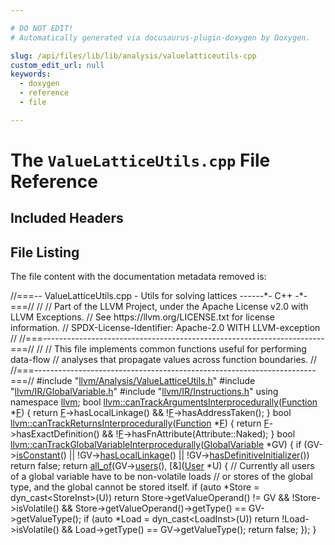 ```yaml
---

# DO NOT EDIT!
# Automatically generated via docusaurus-plugin-doxygen by Doxygen.

slug: /api/files/lib/lib/analysis/valuelatticeutils-cpp
custom_edit_url: null
keywords:
  - doxygen
  - reference
  - file

---
```





# The `ValueLatticeUtils.cpp` File Reference

<DoxygenPage pluginConfig={pluginConfig}>



## Included Headers

<IncludesList>
<IncludesListItem
  filePath="llvm/Analysis/ValueLatticeUtils.h"
  permalink="/docs/api/files/include/include/llvm/include/llvm/analysis/valuelatticeutils-h"
  isLocal="true" />
<IncludesListItem
  filePath="llvm/IR/GlobalVariable.h"
  permalink="/docs/api/files/include/include/llvm/include/llvm/ir/globalvariable-h"
  isLocal="true" />
<IncludesListItem
  filePath="llvm/IR/Instructions.h"
  permalink="/docs/api/files/include/include/llvm/include/llvm/ir/instructions-h"
  isLocal="true" />
</IncludesList>


## File Listing

The file content with the documentation metadata removed is:

<ProgramListing>

<Link id="l00001" /><CodeLine lineNumber="1"><span class="doxyHighlightComment">//===-- ValueLatticeUtils.cpp - Utils for solving lattices ------&#42;- C++ -&#42;-===//</span></CodeLine>
<Link id="l00002" /><CodeLine lineNumber="2"><span class="doxyHighlightComment">//</span></CodeLine>
<Link id="l00003" /><CodeLine lineNumber="3"><span class="doxyHighlightComment">// Part of the LLVM Project, under the Apache License v2.0 with LLVM Exceptions.</span></CodeLine>
<Link id="l00004" /><CodeLine lineNumber="4"><span class="doxyHighlightComment">// See https://llvm.org/LICENSE.txt for license information.</span></CodeLine>
<Link id="l00005" /><CodeLine lineNumber="5"><span class="doxyHighlightComment">// SPDX-License-Identifier: Apache-2.0 WITH LLVM-exception</span></CodeLine>
<Link id="l00006" /><CodeLine lineNumber="6"><span class="doxyHighlightComment">//</span></CodeLine>
<Link id="l00007" /><CodeLine lineNumber="7"><span class="doxyHighlightComment">//===----------------------------------------------------------------------===//</span></CodeLine>
<Link id="l00008" /><CodeLine lineNumber="8"><span class="doxyHighlightComment">//</span></CodeLine>
<Link id="l00009" /><CodeLine lineNumber="9"><span class="doxyHighlightComment">// This file implements common functions useful for performing data-flow</span></CodeLine>
<Link id="l00010" /><CodeLine lineNumber="10"><span class="doxyHighlightComment">// analyses that propagate values across function boundaries.</span></CodeLine>
<Link id="l00011" /><CodeLine lineNumber="11"><span class="doxyHighlightComment">//</span></CodeLine>
<Link id="l00012" /><CodeLine lineNumber="12"><span class="doxyHighlightComment">//===----------------------------------------------------------------------===//</span></CodeLine>
<Link id="l00013" /><CodeLine lineNumber="13"></CodeLine>
<Link id="l00014" /><CodeLine lineNumber="14"><span class="doxyHighlightPreprocessor">#include &quot;<a href="/docs/api/files/include/include/llvm/include/llvm/analysis/valuelatticeutils-h">llvm/Analysis/ValueLatticeUtils.h</a>&quot;</span></CodeLine>
<Link id="l00015" /><CodeLine lineNumber="15"><span class="doxyHighlightPreprocessor">#include &quot;<a href="/docs/api/files/include/include/llvm/include/llvm/ir/globalvariable-h">llvm/IR/GlobalVariable.h</a>&quot;</span></CodeLine>
<Link id="l00016" /><CodeLine lineNumber="16"><span class="doxyHighlightPreprocessor">#include &quot;<a href="/docs/api/files/include/include/llvm/include/llvm/ir/instructions-h">llvm/IR/Instructions.h</a>&quot;</span></CodeLine>
<Link id="l00017" /><CodeLine lineNumber="17"><span class="doxyHighlightKeyword">using namespace </span><span class="doxyHighlight"><a href="/docs/api/namespaces/llvm">llvm</a>;</span></CodeLine>
<Link id="l00018" /><CodeLine lineNumber="18"></CodeLine>
<Link id="l00019" /><CodeLine lineNumber="19" lineLink="/docs/api/namespaces/llvm/#af1d3deadf8d348b2329f4e7fa5386e5b"><span class="doxyHighlightKeywordType">bool</span><span class="doxyHighlight"> <a href="/docs/api/namespaces/llvm/#af1d3deadf8d348b2329f4e7fa5386e5b">llvm::canTrackArgumentsInterprocedurally</a>(<a href="/docs/api/classes/llvm/function">Function</a> &#42;<a href="/docs/api/files/lib/lib/support/md5-cpp/#a96d73bbd7af15cb1fc38c3f4a3bd82e9">F</a>) &#123;</span></CodeLine>
<Link id="l00020" /><CodeLine lineNumber="20"><span class="doxyHighlight">  </span><span class="doxyHighlightKeywordFlow">return</span><span class="doxyHighlight"> <a href="/docs/api/files/lib/lib/support/md5-cpp/#a96d73bbd7af15cb1fc38c3f4a3bd82e9">F</a>-&gt;hasLocalLinkage() &amp;&amp; !<a href="/docs/api/files/lib/lib/support/md5-cpp/#a96d73bbd7af15cb1fc38c3f4a3bd82e9">F</a>-&gt;hasAddressTaken();</span></CodeLine>
<Link id="l00021" /><CodeLine lineNumber="21"><span class="doxyHighlight">&#125;</span></CodeLine>
<Link id="l00022" /><CodeLine lineNumber="22"></CodeLine>
<Link id="l00023" /><CodeLine lineNumber="23" lineLink="/docs/api/namespaces/llvm/#abea1c899c9779be14155ce717136ebe4"><span class="doxyHighlightKeywordType">bool</span><span class="doxyHighlight"> <a href="/docs/api/namespaces/llvm/#abea1c899c9779be14155ce717136ebe4">llvm::canTrackReturnsInterprocedurally</a>(<a href="/docs/api/classes/llvm/function">Function</a> &#42;<a href="/docs/api/files/lib/lib/support/md5-cpp/#a96d73bbd7af15cb1fc38c3f4a3bd82e9">F</a>) &#123;</span></CodeLine>
<Link id="l00024" /><CodeLine lineNumber="24"><span class="doxyHighlight">  </span><span class="doxyHighlightKeywordFlow">return</span><span class="doxyHighlight"> <a href="/docs/api/files/lib/lib/support/md5-cpp/#a96d73bbd7af15cb1fc38c3f4a3bd82e9">F</a>-&gt;hasExactDefinition() &amp;&amp; !<a href="/docs/api/files/lib/lib/support/md5-cpp/#a96d73bbd7af15cb1fc38c3f4a3bd82e9">F</a>-&gt;hasFnAttribute(Attribute::Naked);</span></CodeLine>
<Link id="l00025" /><CodeLine lineNumber="25"><span class="doxyHighlight">&#125;</span></CodeLine>
<Link id="l00026" /><CodeLine lineNumber="26"></CodeLine>
<Link id="l00027" /><CodeLine lineNumber="27" lineLink="/docs/api/namespaces/llvm/#a7414a7c636bc5a30b0e8478019a1bcd4"><span class="doxyHighlightKeywordType">bool</span><span class="doxyHighlight"> <a href="/docs/api/namespaces/llvm/#a7414a7c636bc5a30b0e8478019a1bcd4">llvm::canTrackGlobalVariableInterprocedurally</a>(<a href="/docs/api/classes/llvm/globalvariable">GlobalVariable</a> &#42;GV) &#123;</span></CodeLine>
<Link id="l00028" /><CodeLine lineNumber="28"><span class="doxyHighlight">  </span><span class="doxyHighlightKeywordFlow">if</span><span class="doxyHighlight"> (GV-&gt;<a href="/docs/api/classes/llvm/globalvariable/#aa859e108741fa64681b63f0c0c672512">isConstant</a>() || !GV-&gt;<a href="/docs/api/classes/llvm/globalvalue/#a3ba1af4b9d9faa4a33729bbbecee83d1">hasLocalLinkage</a>() ||</span></CodeLine>
<Link id="l00029" /><CodeLine lineNumber="29"><span class="doxyHighlight">      !GV-&gt;<a href="/docs/api/classes/llvm/globalvariable/#aec2d700d8b1e57f830a673c39a1f30dc">hasDefinitiveInitializer</a>())</span></CodeLine>
<Link id="l00030" /><CodeLine lineNumber="30"><span class="doxyHighlight">    </span><span class="doxyHighlightKeywordFlow">return</span><span class="doxyHighlight"> </span><span class="doxyHighlightKeyword">false</span><span class="doxyHighlight">;</span></CodeLine>
<Link id="l00031" /><CodeLine lineNumber="31"><span class="doxyHighlight">  </span><span class="doxyHighlightKeywordFlow">return</span><span class="doxyHighlight"> <a href="/docs/api/namespaces/llvm/#a0d10fe510ced2849a8074fe81e5d04ce">all&#95;of</a>(GV-&gt;<a href="/docs/api/classes/llvm/value/#a411cf3e3932f209ce3374cb31adc1da6">users</a>(), &#91;&amp;&#93;(<a href="/docs/api/classes/llvm/user">User</a> &#42;U) &#123;</span></CodeLine>
<Link id="l00032" /><CodeLine lineNumber="32"><span class="doxyHighlight">    </span><span class="doxyHighlightComment">// Currently all users of a global variable have to be non-volatile loads</span></CodeLine>
<Link id="l00033" /><CodeLine lineNumber="33"><span class="doxyHighlight">    </span><span class="doxyHighlightComment">// or stores of the global type, and the global cannot be stored itself.</span></CodeLine>
<Link id="l00034" /><CodeLine lineNumber="34"><span class="doxyHighlight">    if (auto &#42;Store = dyn&#95;cast&lt;StoreInst&gt;(U))</span></CodeLine>
<Link id="l00035" /><CodeLine lineNumber="35"><span class="doxyHighlight">      return Store-&gt;getValueOperand() != GV &amp;&amp; !Store-&gt;isVolatile() &amp;&amp;</span></CodeLine>
<Link id="l00036" /><CodeLine lineNumber="36"><span class="doxyHighlight">             Store-&gt;getValueOperand()-&gt;getType() == GV-&gt;getValueType();</span></CodeLine>
<Link id="l00037" /><CodeLine lineNumber="37"><span class="doxyHighlight">    if (auto &#42;Load = dyn&#95;cast&lt;LoadInst&gt;(U))</span></CodeLine>
<Link id="l00038" /><CodeLine lineNumber="38"><span class="doxyHighlight">      return !Load-&gt;isVolatile() &amp;&amp; Load-&gt;getType() == GV-&gt;getValueType();</span></CodeLine>
<Link id="l00039" /><CodeLine lineNumber="39"></CodeLine>
<Link id="l00040" /><CodeLine lineNumber="40"><span class="doxyHighlight">    return false;</span></CodeLine>
<Link id="l00041" /><CodeLine lineNumber="41"><span class="doxyHighlight">  &#125;);</span></CodeLine>
<Link id="l00042" /><CodeLine lineNumber="42"><span class="doxyHighlight">&#125;</span></CodeLine>

</ProgramListing>


</DoxygenPage>
